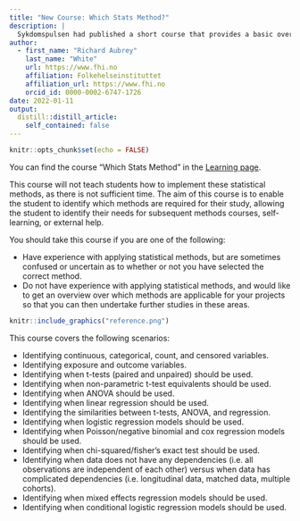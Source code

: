 ```yaml
---
title: "New Course: Which Stats Method?"
description: |
  Sykdomspulsen had published a short course that provides a basic overview of general statistical methodology that can be useful in the areas of infectious diseases, environmental medicine, and labwork. By the end of this course, students will be able to identify appropriate statistical methods for a variety of circumstances.
author:
  - first_name: "Richard Aubrey"
    last_name: "White"
    url: https://www.fhi.no
    affiliation: Folkehelseinstituttet
    affiliation_url: https://www.fhi.no
    orcid_id: 0000-0002-6747-1726
date: 2022-01-11
output:
  distill::distill_article:
    self_contained: false
---
```


```r
knitr::opts_chunk$set(echo = FALSE)
```

You can find the course "Which Stats Method" in the [Learning page](./learning.html).

This course will not teach students how to implement these statistical methods, as there is not sufficient time. The aim of this course is to enable the student to identify which methods are required for their study, allowing the student to identify their needs for subsequent methods courses, self-learning, or external help.

You should take this course if you are one of the following:

- Have experience with applying statistical methods, but are sometimes confused or uncertain as to whether or not you have selected the correct method.
- Do not have experience with applying statistical methods, and would like to get an overview over which methods are applicable for your projects so that you can then undertake further studies in these areas.

```r
knitr::include_graphics("reference.png")
```

This course covers the following scenarios:

- Identifying continuous, categorical, count, and censored variables.
- Identifying exposure and outcome variables.
- Identifying when t-tests (paired and unpaired) should be used.
- Identifying when non-parametric t-test equivalents should be used.
- Identifying when ANOVA should be used.
- Identifying when linear regression should be used.
- Identifying the similarities between t-tests, ANOVA, and regression.
- Identifying when logistic regression models should be used.
- Identifying when Poisson/negative binomial and cox regression models should be used.
- Identifying when chi-squared/fisher’s exact test should be used.
- Identifying when data does not have any dependencies (i.e. all observations are independent of each other) versus when data has complicated dependencies (i.e. longitudinal data, matched data, multiple cohorts).
- Identifying when mixed effects regression models should be used.
- Identifying when conditional logistic regression models should be used.
